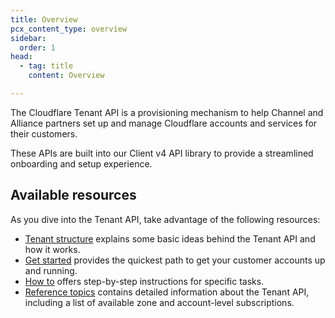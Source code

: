 ```yaml
---
title: Overview
pcx_content_type: overview
sidebar:
  order: 1
head:
  - tag: title
    content: Overview

---
```


The Cloudflare Tenant API is a provisioning mechanism to help Channel and Alliance partners set up and manage Cloudflare accounts and services for their customers.

These APIs are built into our Client v4 API library to provide a streamlined onboarding and setup experience.

## Available resources

As you dive into the Tenant API, take advantage of the following resources:

* [Tenant structure](/tenant/structure/) explains some basic ideas behind the Tenant API and how it works.
* [Get started](/tenant/get-started/) provides the quickest path to get your customer accounts up and running.
* [How to](/tenant/how-to/) offers step-by-step instructions for specific tasks.
* [Reference topics](/tenant/reference/) contains detailed information about the Tenant API, including a list of available zone and account-level subscriptions.
